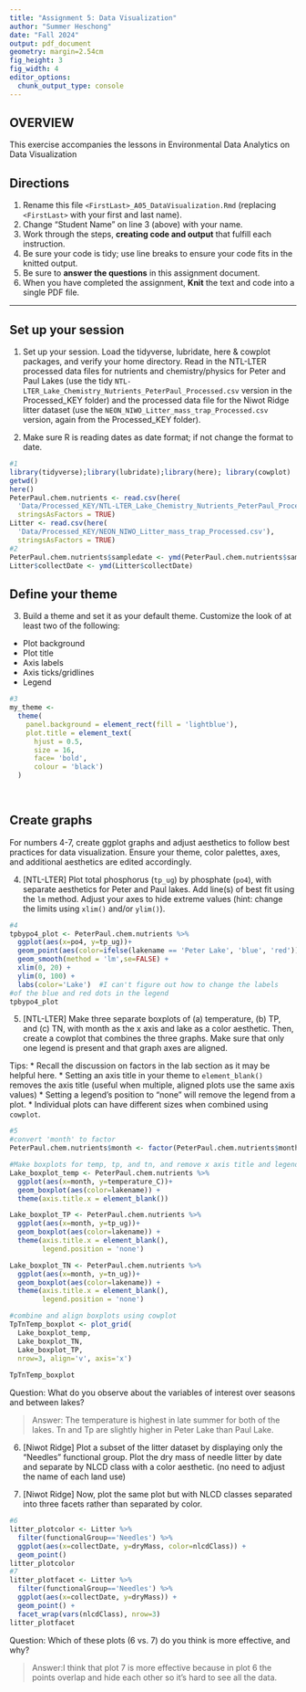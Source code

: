 ```yaml
---
title: "Assignment 5: Data Visualization"
author: "Summer Heschong"
date: "Fall 2024"
output: pdf_document
geometry: margin=2.54cm
fig_height: 3
fig_width: 4
editor_options: 
  chunk_output_type: console
---
```


## OVERVIEW

This exercise accompanies the lessons in Environmental Data Analytics on Data Visualization 

## Directions
1. Rename this file `<FirstLast>_A05_DataVisualization.Rmd` (replacing `<FirstLast>` with your first and last name).
2. Change "Student Name" on line 3 (above) with your name.
3. Work through the steps, **creating code and output** that fulfill each instruction.
4. Be sure your code is tidy; use line breaks to ensure your code fits in the knitted output.
5. Be sure to **answer the questions** in this assignment document.
6. When you have completed the assignment, **Knit** the text and code into a single PDF file.

---

## Set up your session 

1. Set up your session. Load the tidyverse, lubridate, here & cowplot packages, and verify your home directory. Read in the NTL-LTER processed data files for nutrients and chemistry/physics for Peter and Paul Lakes (use the tidy `NTL-LTER_Lake_Chemistry_Nutrients_PeterPaul_Processed.csv` version in the Processed_KEY folder) and the processed data file for the Niwot Ridge litter dataset (use the `NEON_NIWO_Litter_mass_trap_Processed.csv` version, again from the Processed_KEY folder). 

2. Make sure R is reading dates as date format; if not change the format to date.

```r
#1 
library(tidyverse);library(lubridate);library(here); library(cowplot)
getwd()
here()
PeterPaul.chem.nutrients <- read.csv(here(
  'Data/Processed_KEY/NTL-LTER_Lake_Chemistry_Nutrients_PeterPaul_Processed.csv'),
  stringsAsFactors = TRUE)
Litter <- read.csv(here(
  'Data/Processed_KEY/NEON_NIWO_Litter_mass_trap_Processed.csv'),
  stringsAsFactors = TRUE)
#2 
PeterPaul.chem.nutrients$sampledate <- ymd(PeterPaul.chem.nutrients$sampledate)
Litter$collectDate <- ymd(Litter$collectDate)

```
## Define your theme
3. Build a theme and set it as your default theme. Customize the look of at least two of the following: 
 * Plot background
 * Plot title
 * Axis labels
 * Axis ticks/gridlines
 * Legend

```r
#3
my_theme <-
  theme(
    panel.background = element_rect(fill = 'lightblue'),
    plot.title = element_text(
      hjust = 0.5, 
      size = 16, 
      face= 'bold', 
      colour = 'black')
  )

  
```

## Create graphs
For numbers 4-7, create ggplot graphs and adjust aesthetics to follow best practices for data visualization. Ensure your theme, color palettes, axes, and additional aesthetics are edited accordingly.

4. [NTL-LTER] Plot total phosphorus (`tp_ug`) by phosphate (`po4`), with separate aesthetics for Peter and Paul lakes. Add line(s) of best fit using the `lm` method. Adjust your axes to hide extreme values (hint: change the limits using `xlim()` and/or `ylim()`).

```r
#4 
tpbypo4_plot <- PeterPaul.chem.nutrients %>%
  ggplot(aes(x=po4, y=tp_ug))+
  geom_point(aes(color=ifelse(lakename == 'Peter Lake', 'blue', 'red'))) +
  geom_smooth(method = 'lm',se=FALSE) +
  xlim(0, 20) +
  ylim(0, 100) +
  labs(color='Lake')  #I can't figure out how to change the labels 
#of the blue and red dots in the legend
tpbypo4_plot
```


5. [NTL-LTER] Make three separate boxplots of (a) temperature, (b) TP, and (c) TN, with month as the x axis and lake as a color aesthetic. Then, create a cowplot that combines the three graphs. Make sure that only one legend is present and that graph axes are aligned. 

Tips:
* Recall the discussion on factors in the lab section as it may be helpful here. 
* Setting an axis title in your theme to `element_blank()` removes the axis title (useful when multiple, aligned plots use the same axis values)
* Setting a legend's position to "none" will remove the legend from a plot.
* Individual plots can have different sizes when combined using `cowplot`.

```r
#5 
#convert 'month' to factor
PeterPaul.chem.nutrients$month <- factor(PeterPaul.chem.nutrients$month)

#Make boxplots for temp, tp, and tn, and remove x axis title and legend from all but one
Lake_boxplot_temp <- PeterPaul.chem.nutrients %>%
  ggplot(aes(x=month, y=temperature_C))+
  geom_boxplot(aes(color=lakename)) +
  theme(axis.title.x = element_blank())

Lake_boxplot_TP <- PeterPaul.chem.nutrients %>%
  ggplot(aes(x=month, y=tp_ug))+
  geom_boxplot(aes(color=lakename)) +
  theme(axis.title.x = element_blank(),
        legend.position = 'none')

Lake_boxplot_TN <- PeterPaul.chem.nutrients %>%
  ggplot(aes(x=month, y=tn_ug))+
  geom_boxplot(aes(color=lakename)) +
  theme(axis.title.x = element_blank(),
        legend.position = 'none')

#combine and align boxplots using cowplot
TpTnTemp_boxplot <- plot_grid(
  Lake_boxplot_temp, 
  Lake_boxplot_TN, 
  Lake_boxplot_TP,
  nrow=3, align='v', axis='x')
  
TpTnTemp_boxplot
```

Question: What do you observe about the variables of interest over seasons and between lakes? 

> Answer: The temperature is highest in late summer for both of the lakes. Tn and Tp are slightly higher in Peter Lake than Paul Lake. 

6. [Niwot Ridge] Plot a subset of the litter dataset by displaying only the "Needles" functional group. Plot the dry mass of needle litter by date and separate by NLCD class with a color aesthetic. (no need to adjust the name of each land use)

7. [Niwot Ridge] Now, plot the same plot but with NLCD classes separated into three facets rather than separated by color. 

```r
#6
litter_plotcolor <- Litter %>%
  filter(functionalGroup=='Needles') %>%
  ggplot(aes(x=collectDate, y=dryMass, color=nlcdClass)) +
  geom_point()
litter_plotcolor
#7
litter_plotfacet <- Litter %>%
  filter(functionalGroup=='Needles') %>%
  ggplot(aes(x=collectDate, y=dryMass)) +
  geom_point() +
  facet_wrap(vars(nlcdClass), nrow=3)
litter_plotfacet

```
Question: Which of these plots (6 vs. 7) do you think is more effective, and why? 

> Answer:I think that plot 7 is more effective because in plot 6 the points overlap and hide each other so it's hard to see all the data. 